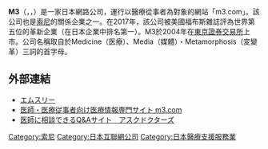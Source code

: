 '''M3'''（{{Lang-ja|エムスリー株式会社}}，''{{Lang-en|M3, Inc.}}''，{{TYO|2413}}）是一家日本網路公司，運行以醫療從事者為對象的網站「m3.com」。該公司也是[[索尼|索尼]]的關係企業之一。在2017年，該公司被美國福布斯雜誌評為世界第五位的革新企業（在日本企業中排名第一）。M3於2004年在[[東京證券交易所|東京證券交易所]]上市。公司名稱取自於Medicine（医療）、Media（媒體）・Metamorphosis（変變革）三詞的首字母。

== 外部連結 ==
*[https://corporate.m3.com/ エムスリー] {{Wayback|url=https://corporate.m3.com/ |date=20210124112253 }}
*[https://www.m3.com/ 医師・医療従事者向け医療情報専門サイト m3.com] {{Wayback|url=https://www.m3.com/ |date=20210207100213 }}
*[https://www.askdoctors.jp/ 医師に相談できるQ&Aサイト　アスクドクターズ] {{Wayback|url=https://www.askdoctors.jp/ |date=20210203031524 }}

{{TOPIX 100}}
{{索尼}}
{{日本公司小作品}}

[[Category:索尼|Category:索尼]]
[[Category:日本互聯網公司|Category:日本互聯網公司]]
[[Category:日本醫療支援服務業|Category:日本醫療支援服務業]]<!--[[Category:日本の医療支援サービス業|Category:日本の医療支援サービス業]]-->